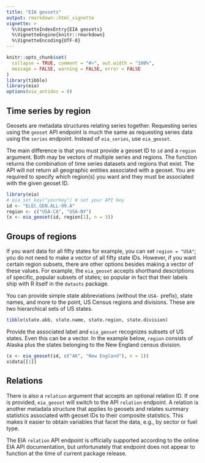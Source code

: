 ```yaml
---
title: "EIA geosets"
output: rmarkdown::html_vignette
vignette: >
  %\VignetteIndexEntry{EIA geosets}
  %\VignetteEngine{knitr::rmarkdown}
  %\VignetteEncoding{UTF-8}
---
```


```r
knitr::opts_chunk$set(
  collapse = TRUE, comment = "#>", out.width = "100%",
  message = FALSE, warning = FALSE, error = FALSE
)
library(tibble)
library(eia)
options(eia_antidos = 0)
```

## Time series by region

Geosets are metadata structures relating series together. Requesting series using the `geoset` API endpoint is much the same as requesting series data using the `series` endpoint. Instead of `eia_series`, use `eia_geoset`.

The main difference is that you must provide a geoset ID to `id` and a `region` argument. Both may be vectors of multiple series and regions. The function returns the combination of time series datasets and regions that exist. The API will not return all geographic entities associated with a geoset. You are required to specify which region(s) you want and they must be associated with the given geoset ID.

```r
library(eia)
# eia_set_key("yourkey") # set your API key
id <- "ELEC.GEN.ALL-99.A"
region <- c("USA-CA", "USA-NY")
(x <- eia_geoset(id, region[1], n = 3))
```

## Groups of regions

If you want data for all fifty states for example, you can set `region = "USA"`; you do not need to make a vector of all fifty state IDs. However, if you want certain region subsets, there are other options besides making a vector of these values. For example, the `eia_geoset` accepts shorthand descriptions of specific, popular subsets of states; so popular in fact that their labels ship with R itself in the `datasts` package.

You can provide simple state abbreviations (without the `USA-` prefix), state names, and more to the point, US Census regions and divisions. These are two hierarchical sets of US states.

```r
tibble(state.abb, state.name, state.region, state.division)
```

Provide the associated label and `eia_geoset` recognizes subsets of US states. Even this can be a vector. In the example below, `region` consists of Alaska plus the states belonging to the New England census division.

```r
(x <- eia_geoset(id, c("AK", "New England"), n = 1))
x$data[[1]]
```

## Relations

There is also a `relation` argument that accepts an optional relation ID. If one is provided, `eia_geoset` will switch to the API `relation` endpoint. A relation is another metadata structure that applies to geosets and relates summary statistics associated with geoset IDs to their composite statistics. This makes it easier to obtain variables that facet the data, e.g., by sector or fuel type.

The EIA `relation` API endpoint is officially supported according to the online EIA API documentation, but unfortunately that endpoint does not appear to function at the time of current package release.

